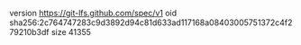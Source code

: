 version https://git-lfs.github.com/spec/v1
oid sha256:2c764747283c9d3892d94c81d633ad117168a08403005751372c4f279210b3df
size 41355
